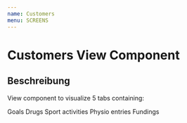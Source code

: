 ```yaml
---
name: Customers
menu: SCREENS
---
```



# Customers View Component

<Props of={Customers} />

## Beschreibung

View component to visualize 5 tabs containing:

Goals
Drugs
Sport activities
Physio entries
Fundings
